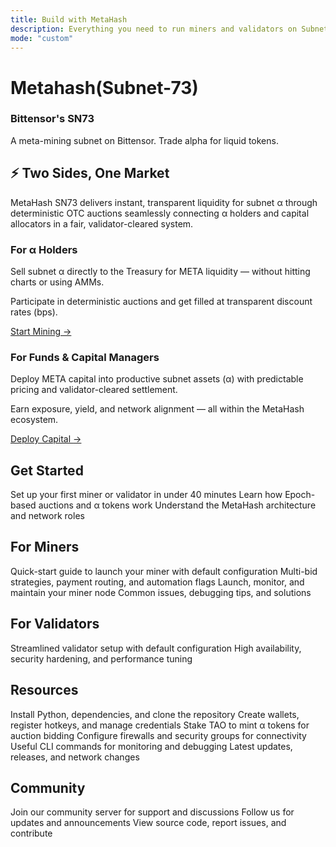 ```yaml
---
title: Build with MetaHash
description: Everything you need to run miners and validators on Subnet 73
mode: "custom"
---
```


<style>{`
  :root {
    --hero-heading-color: #111827;
    --hero-body-color: #1f2937;
    --hero-supporting-color: rgba(17, 24, 39, 0.72);
    --hero-cta-secondary-text-color: #111827;
  }
  html[data-theme='dark'],
  body[data-theme='dark'],
  [data-theme='dark'],
  html.dark,
  body.dark {
    --hero-heading-color: #f9fafb;
    --hero-body-color: rgba(255, 255, 255, 0.92);
    --hero-supporting-color: rgba(255, 255, 255, 0.72);
    --hero-cta-secondary-text-color: #ffffff;
  }
`}</style>

<div style={{
  textAlign: 'center',
  maxWidth: '52rem',
  margin: '0 auto',
  padding: '5rem 1.5rem 4rem',
  color: 'var(--hero-body-color)'
}}>
  <h1 style={{
    fontSize: '3.5rem',
    fontWeight: '700',
    letterSpacing: '-0.03em',
    lineHeight: '1.1',
    marginBottom: '1.25rem',
    color: 'var(--hero-heading-color)'
  }}>
    Metahash(Subnet-73)
  </h1>
  <h3 style={{
    fontSize: '2rem',
    fontWeight: '600',
    letterSpacing: '-0.02em',
    lineHeight: '1.2',
    marginBottom: '1.25rem',
    color: '#ff8c00'
  }}>
    Bittensor's SN73
  </h3>
  <p style={{
    fontSize: '1.25rem',
    lineHeight: '1.7',
    color: 'var(--hero-supporting-color)',
    maxWidth: '40rem',
    margin: '0 auto',
    fontWeight: '400'
  }}>
    A meta-mining subnet on Bittensor. Trade alpha for liquid tokens.
  </p>
</div>

<div style={{
  maxWidth: '64rem',
  margin: '0 auto',
  padding: '2rem 1.5rem',
  color: 'var(--hero-body-color)'
}}>

<div style={{
  textAlign: 'center',
  marginBottom: '2rem',
  marginTop: '1rem'
}}>
  <h2 style={{
    fontSize: '2.5rem',
    fontWeight: '700',
    background: 'linear-gradient(135deg, #ff8c00 0%, #ffb347 100%)',
    WebkitBackgroundClip: 'text',
    WebkitTextFillColor: 'transparent',
    backgroundClip: 'text',
    marginBottom: '0.5rem',
    letterSpacing: '-0.02em'
  }}>
    ⚡ Two Sides, One Market
  </h2>
  <p style={{
    fontSize: '1.15rem',
    color: 'var(--hero-supporting-color)',
    maxWidth: '900px',
    margin: '0 auto',
    lineHeight: '1.8'
  }}>
    MetaHash SN73 delivers instant, transparent liquidity for subnet α through deterministic OTC auctions seamlessly connecting α holders and capital allocators in a fair, validator-cleared system.
  </p>
</div>

<div style={{
  display: 'grid',
  gridTemplateColumns: 'repeat(2, 1fr)',
  gap: '2rem',
  marginBottom: '3rem'
}}>
  <div style={{
    display: 'flex',
    flexDirection: 'column',
    padding: '2.5rem',
    border: '2px solid rgba(255, 140, 0, 0.25)',
    borderRadius: '16px',
    background: 'linear-gradient(135deg, rgba(255, 140, 0, 0.08) 0%, rgba(255, 140, 0, 0.03) 100%)',
    boxShadow: '0 4px 16px rgba(255, 140, 0, 0.1)',
    transition: 'all 0.3s ease'
  }}>
    <div style={{
      display: 'flex',
      alignItems: 'center',
      gap: '0.75rem',
      marginBottom: '1.25rem'
    }}>
      <div style={{
        padding: '0.5rem',
        background: 'rgba(255, 140, 0, 0.15)',
        borderRadius: '8px',
        display: 'flex',
        alignItems: 'center',
        justifyContent: 'center'
      }}>
        <Icon icon="coins" color="#ff8c00" size={28} />
      </div>
      <h3 style={{
        margin: 0,
        fontSize: '1.35rem',
        fontWeight: '700',
        color: '#ff8c00'
      }}>For α Holders</h3>
    </div>
    <div style={{ flex: 1 }}>
      <p style={{
        lineHeight: '1.8',
        marginBottom: '1rem',
        color: 'var(--hero-body-color)',
        fontSize: '1.05rem'
      }}>
        Sell subnet α directly to the Treasury for META liquidity — without hitting charts or using AMMs.
      </p>
      <p style={{
        lineHeight: '1.8',
        marginBottom: '0',
        color: 'var(--hero-body-color)',
        fontSize: '1.05rem'
      }}>
        Participate in deterministic auctions and get filled at transparent discount rates (bps).
      </p>
    </div>
    <a href="/miners-validators-guide/miners/miner-simple-guide" style={{
      display: 'inline-flex',
      alignItems: 'center',
      justifyContent: 'center',
      gap: '0.5rem',
      padding: '0.875rem 1.75rem',
      background: 'rgba(255, 140, 0, 0.1)',
      color: '#ff8c00',
      border: '2px solid rgba(255, 140, 0, 0.4)',
      borderRadius: '10px',
      fontWeight: '600',
      fontSize: '1.05rem',
      textDecoration: 'none',
      transition: 'all 0.3s ease',
      marginTop: '1.75rem',
      boxShadow: '0 2px 8px rgba(255, 140, 0, 0.15)'
    }}>
      Start Mining
      <span style={{ fontSize: '1.2rem' }}>→</span>
    </a>
  </div>

  <div style={{
    display: 'flex',
    flexDirection: 'column',
    padding: '2.5rem',
    border: '2px solid rgba(255, 140, 0, 0.25)',
    borderRadius: '16px',
    background: 'linear-gradient(135deg, rgba(255, 140, 0, 0.08) 0%, rgba(255, 140, 0, 0.03) 100%)',
    boxShadow: '0 4px 16px rgba(255, 140, 0, 0.1)',
    transition: 'all 0.3s ease'
  }}>
    <div style={{
      display: 'flex',
      alignItems: 'center',
      gap: '0.75rem',
      marginBottom: '1.25rem'
    }}>
      <div style={{
        padding: '0.5rem',
        background: 'rgba(255, 140, 0, 0.15)',
        borderRadius: '8px',
        display: 'flex',
        alignItems: 'center',
        justifyContent: 'center'
      }}>
        <Icon icon="building-columns" color="#ff8c00" size={28} />
      </div>
      <h3 style={{
        margin: 0,
        fontSize: '1.35rem',
        fontWeight: '700',
        color: '#ff8c00'
      }}>For Funds & Capital Managers</h3>
    </div>
    <div style={{ flex: 1 }}>
      <p style={{
        lineHeight: '1.8',
        marginBottom: '1rem',
        color: 'var(--hero-body-color)',
        fontSize: '1.05rem'
      }}>
        Deploy META capital into productive subnet assets (α) with predictable pricing and validator-cleared settlement.
      </p>
      <p style={{
        lineHeight: '1.8',
        marginBottom: '0',
        color: 'var(--hero-body-color)',
        fontSize: '1.05rem'
      }}>
        Earn exposure, yield, and network alignment — all within the MetaHash ecosystem.
      </p>
    </div>
    <a href="/miners-validators-guide/validators/validator-simple-guide" style={{
      display: 'inline-flex',
      alignItems: 'center',
      justifyContent: 'center',
      gap: '0.5rem',
      padding: '0.875rem 1.75rem',
      background: 'rgba(255, 140, 0, 0.1)',
      color: '#ff8c00',
      border: '2px solid rgba(255, 140, 0, 0.4)',
      borderRadius: '10px',
      fontWeight: '600',
      fontSize: '1.05rem',
      textDecoration: 'none',
      transition: 'all 0.3s ease',
      marginTop: '1.75rem',
      boxShadow: '0 2px 8px rgba(255, 140, 0, 0.15)'
    }}>
      Deploy Capital
      <span style={{ fontSize: '1.2rem' }}>→</span>
    </a>
  </div>
</div>

## Get Started

<style>{`
  .card-group .card {
    border: 1px solid rgba(255, 140, 0, 0.6) !important;
    background: rgba(255, 140, 0, 0.08) !important;
    border-radius: 12px !important;
    transition: all 0.2s ease !important;
  }
  .card-group .card:hover {
    border-color: rgba(255, 140, 0, 0.9) !important;
    background: rgba(255, 140, 0, 0.12) !important;
    transform: translateY(-2px) !important;
  }
`}</style>

<CardGroup cols={3}>
  <Card title="Quickstart" icon="bolt" href="/miners-validators-guide/getting-started/introduction">
    Set up your first miner or validator in under 40 minutes
  </Card>
  <Card title="Auction Mechanics" icon="gavel" href="/understand-metahash/fundamentals/auction-mechanics">
    Learn how Epoch-based auctions and α tokens work
  </Card>
  <Card title="How It Works" icon="diagram-project" href="/understand-metahash/fundamentals/introduction">
    Understand the MetaHash architecture and network roles
  </Card>
</CardGroup>

## For Miners

<CardGroup cols={2}>
  <Card title="Simple Setup" icon="play" href="/miners-validators-guide/miners/miner-simple-guide">
    Quick-start guide to launch your miner with default configuration
  </Card>
  <Card title="Advanced Setup" icon="sliders" href="/miners-validators-guide/miners/miner-advanced-guide">
    Multi-bid strategies, payment routing, and automation flags
  </Card>
  <Card title="Running Your Miner" icon="server" href="/support/operations/keep-running">
    Launch, monitor, and maintain your miner node
  </Card>
  <Card title="Troubleshooting" icon="wrench" href="/support/troubleshooting/troubleshooting">
    Common issues, debugging tips, and solutions
  </Card>
</CardGroup>

## For Validators

<CardGroup cols={2}>
  <Card title="Simple Setup" icon="shield" href="/miners-validators-guide/validators/validator-simple-guide">
    Streamlined validator setup with default configuration
  </Card>
  <Card title="Advanced Setup" icon="shield-halved" href="/miners-validators-guide/validators/validator-advanced-guide">
    High availability, security hardening, and performance tuning
  </Card>
</CardGroup>

## Resources

<CardGroup cols={3}>
  <Card title="Environment Setup" icon="download" href="/miners-validators-guide/getting-started/introduction">
    Install Python, dependencies, and clone the repository
  </Card>
  <Card title="Wallet Configuration" icon="wallet" href="/miners-validators-guide/getting-started/introduction">
    Create wallets, register hotkeys, and manage credentials
  </Card>
  <Card title="Staking Guide" icon="coins" href="/understand-metahash/economics/treasury-structure">
    Stake TAO to mint α tokens for auction bidding
  </Card>
  <Card title="Port Configuration" icon="network-wired" href="/support/operations/commands">
    Configure firewalls and security groups for connectivity
  </Card>
  <Card title="Commands Reference" icon="terminal" href="/support/operations/commands">
    Useful CLI commands for monitoring and debugging
  </Card>
  <Card title="Announcements" icon="megaphone" href="/announcements/index">
    Latest updates, releases, and network changes
  </Card>
</CardGroup>

## Community

<CardGroup cols={3}>
  <Card title="Discord" icon="discord" href="https://discord.com/channels/799672011265015819/1351969903132938302">
    Join our community server for support and discussions
  </Card>
  <Card title="Twitter" icon="x-twitter" href="https://x.com/metahashsn73">
    Follow us for updates and announcements
  </Card>
  <Card title="GitHub" icon="github" href="https://github.com/fx-integral/metahash">
    View source code, report issues, and contribute
  </Card>
</CardGroup>

</div>
